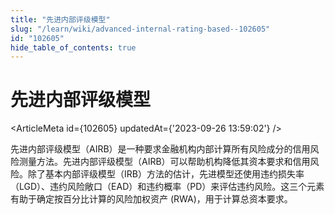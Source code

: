 ```yaml
---
title: "先进内部评级模型"
slug: "/learn/wiki/advanced-internal-rating-based--102605"
id: "102605"
hide_table_of_contents: true
---
```



# 先进内部评级模型

<ArticleMeta id={102605} updatedAt={'2023-09-26 13:59:02'} />
<div className='border-solid border-b border-t-0 my-4 border-[var(--ifm-color-gray-300)]' />

先进内部评级模型（AIRB）是一种要求金融机构内部计算所有风险成分的信用风险测量方法。先进内部评级模型（AIRB）可以帮助机构降低其资本要求和信用风险。除了基本内部评级模型（IRB）方法的估计，先进模型还使用违约损失率（LGD）、违约风险敞口（EAD）和违约概率（PD）来评估违约风险。这三个元素有助于确定按百分比计算的风险加权资产 (RWA)，用于计算总资本要求。
